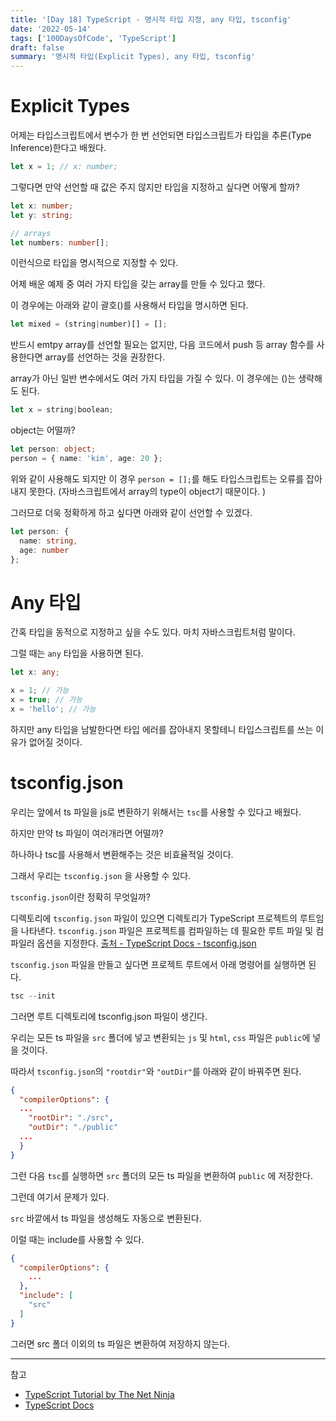 ```yaml
---
title: '[Day 18] TypeScript - 명시적 타입 지정, any 타입, tsconfig'
date: '2022-05-14'
tags: ['100DaysOfCode', 'TypeScript']
draft: false
summary: '명시적 타입(Explicit Types), any 타입, tsconfig'
---
```



# Explicit Types

어제는 타입스크립트에서 변수가 한 번 선언되면 타입스크립트가 타입을 추론(Type Inference)한다고 배웠다.

```ts
let x = 1; // x: number;
```

그렇다면 만약 선언할 때 값은 주지 않지만 타입을 지정하고 싶다면 어떻게 할까?

```ts
let x: number;
let y: string;

// arrays
let numbers: number[];
```

이런식으로 타입을 명시적으로 지정할 수 있다.

어제 배운 예제 중 여러 가지 타입을 갖는 array를 만들 수 있다고 했다.

이 경우에는 아래와 같이 괄호()를 사용해서 타입을 명시하면 된다.

```ts
let mixed = (string|number)[] = [];
```

반드시 emtpy array를 선언할 필요는 없지만, 다음 코드에서 push 등 array 함수를 사용한다면 array를 선언하는 것을 권장한다.

array가 아닌 일반 변수에서도 여러 가지 타입을 가질 수 있다. 이 경우에는 ()는 생략해도 된다.

```ts
let x = string|boolean;
```

object는 어떨까?

```ts
let person: object;
person = { name: 'kim', age: 20 };
```

위와 같이 사용해도 되지만 이 경우 `person = [];`를 해도 타입스크립트는 오류를 잡아내지 못한다.  (자바스크립트에서 array의 type이 object기 때문이다. )

그러므로 더욱 정확하게 하고 싶다면 아래와 같이 선언할 수 있겠다.

```ts
let person: {
  name: string,
  age: number
};
```


# Any 타입

간혹 타입을 동적으로 지정하고 싶을 수도 있다. 마치 자바스크립트처럼 말이다.

그럴 때는 `any` 타입을 사용하면 된다.

```ts
let x: any;

x = 1; // 가능
x = true; // 가능
x = 'hello'; // 가능
```

하지만 any 타입을 남발한다면 타입 에러를 잡아내지 못할테니 타입스크립트를 쓰는 이유가 없어질 것이다.


# tsconfig.json

우리는 앞에서 ts 파일을 js로 변환하기 위해서는 `tsc`를 사용할 수 있다고 배웠다.

하지만 만약 ts 파일이 여러개라면 어떨까?

하나하나 tsc를 사용해서 변환해주는 것은 비효율적일 것이다.

그래서 우리는 `tsconfig.json` 을 사용할 수 있다.


`tsconfig.json`이란 정확히 무엇일까?

디렉토리에 `tsconfig.json` 파일이 있으면 디렉토리가 TypeScript 프로젝트의 루트임을 나타낸다.
`tsconfig.json` 파일은 프로젝트를 컴파일하는 데 필요한 루트 파일 및 컴파일러 옵션을 지정한다.
[출처 - TypeScript Docs - tsconfig.json](https://www.typescriptlang.org/docs/handbook/tsconfig-json.html)

`tsconfig.json` 파일을 만들고 싶다면 프로젝트 루트에서 아래 명령어를 실행하면 된다.

```powershell
tsc --init
```

그러면 루트 디렉토리에 tsconfig.json 파일이 생긴다.

우리는 모든 ts 파일을 `src` 폴더에 넣고 변환되는 `js` 및 `html`, `css` 파일은 `public`에 넣을 것이다.

따라서 `tsconfig.json`의 `"rootdir"`와 `"outDir"`를 아래와 같이 바꿔주면 된다.

```json
{
  "compilerOptions": {
  ...
    "rootDir": "./src",
    "outDir": "./public"
  ...
  }
}
```

그런 다음 `tsc`를 실행하면 `src` 폴더의 모든 ts 파일을 변환하여 `public` 에 저장한다.

그런데 여기서 문제가 있다.

`src` 바깥에서 ts 파일을 생성해도 자동으로 변환된다.

이럴 때는 include를 사용할 수 있다.

```json
{
  "compilerOptions": {
    ...
  },
  "include": [
    "src"
  ]
}
```

그러면 src 폴더 이외의 ts 파일은 변환하여 저장하지 않는다.


---

참고

- [TypeScript Tutorial by The Net Ninja](https://youtube.com/playlist?list=PL4cUxeGkcC9gUgr39Q_yD6v-bSyMwKPUI)
- [TypeScript Docs](https://www.typescriptlang.org/docs/handbook/tsconfig-json.html)